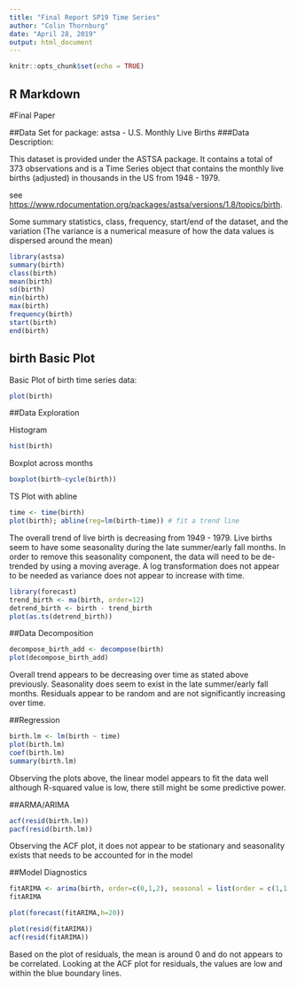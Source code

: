 ```yaml
---
title: "Final Report SP19 Time Series"
author: "Colin Thornburg"
date: "April 28, 2019"
output: html_document
---
```


```r
knitr::opts_chunk$set(echo = TRUE)
```

## R Markdown
#Final Paper

##Data Set for package: astsa - U.S. Monthly Live Births
###Data Description: 


This dataset is provided under the ASTSA package.  It contains a total of 373 observations and is a Time Series object that contains the monthly live births (adjusted) in thousands in the US from 1948 - 1979.  

see <https://www.rdocumentation.org/packages/astsa/versions/1.8/topics/birth>.


Some summary statistics, class, frequency, start/end of the dataset, and the variation (The variance is a numerical measure of how the data values is dispersed around the mean)
```r
library(astsa)
summary(birth)
class(birth)
mean(birth)
sd(birth)
min(birth)
max(birth)
frequency(birth)
start(birth)
end(birth)
```

## birth Basic Plot

Basic Plot of birth time series data:

```r
plot(birth)
```

##Data Exploration

Histogram

```r
hist(birth)
```

Boxplot across months
```r
boxplot(birth~cycle(birth))
```

TS Plot with abline
```r
time <- time(birth)
plot(birth); abline(reg=lm(birth~time)) # fit a trend line
```
The overall trend of live birth is decreasing from 1949 - 1979.  Live births seem to have some seasonality during the late summer/early fall months.  In order to remove this seasonality component, the data will need to be de-trended by using a moving average.  A log transformation does not appear to be needed as variance does not appear to increase with time.

```r
library(forecast)
trend_birth <- ma(birth, order=12)
detrend_birth <- birth - trend_birth
plot(as.ts(detrend_birth))
```

##Data Decomposition

```r
decompose_birth_add <- decompose(birth)
plot(decompose_birth_add)
```

Overall trend appears to be decreasing over time as stated above previously.  Seasonality does seem to exist in the late summer/early fall months.  Residuals appear to be random and are not significantly increasing over time.

##Regression

```r
birth.lm <- lm(birth ~ time)
plot(birth.lm)
coef(birth.lm)
summary(birth.lm)
```

Observing the plots above, the linear model appears to fit the data well although R-squared value is low, there still might be some predictive power.

##ARMA/ARIMA
```r
acf(resid(birth.lm))
pacf(resid(birth.lm))
```

Observing the ACF plot, it does not appear to be stationary and seasonality exists that needs to be accounted for in the model


##Model Diagnostics
```r
fitARIMA <- arima(birth, order=c(0,1,2), seasonal = list(order = c(1,1,1), period = 12),method="ML")
fitARIMA
```

```r
plot(forecast(fitARIMA,h=20))
```

```r
plot(resid(fitARIMA))
acf(resid(fitARIMA))
```

Based on the plot of residuals, the mean is around 0 and do not appears to be correlated.  Looking at the ACF plot for residuals, the values are low and within the blue boundary lines.

